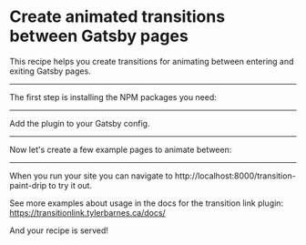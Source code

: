 # Create animated transitions between Gatsby pages

This recipe helps you create transitions for animating between entering and exiting Gatsby pages.

---

The first step is installing the NPM packages you need:

<NPMPackage name="gatsby-plugin-transition-link" />
<NPMPackage name="gsap" />

---

Add the plugin to your Gatsby config.

<GatsbyPlugin name="gatsby-plugin-transition-link" />

---

Now let's create a few example pages to animate between:

<File
  path="./src/pages/transition-fade.js"
  content="https://gist.githubusercontent.com/gillkyle/50949d56409c338b427984c8e223034b/raw/4674121deb826f2c17a7acde4f20e9cfe8a268d5/transition-fade.js"
/>

<File
  path="./src/pages/transition-paint-drip.js"
  content="https://gist.githubusercontent.com/gillkyle/498fb728b580d32fa7fd53bde2510139/raw/46220f20f60265be34fd140f671008913035a25f/transition-paint-drip.js"
/>

---

When you run your site you can navigate to http://localhost:8000/transition-paint-drip to try it out.

See more examples about usage in the docs for the transition link plugin: https://transitionlink.tylerbarnes.ca/docs/

And your recipe is served!
